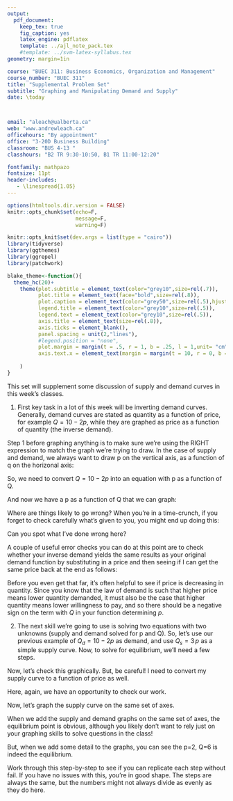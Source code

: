 ```yaml
---
output: 
  pdf_document:
    keep_tex: true
    fig_caption: yes
    latex_engine: pdflatex
    template: ../ajl_note_pack.tex
    #template: ../svm-latex-syllabus.tex
geometry: margin=1in

course: "BUEC 311: Business Economics, Organization and Management"
course_number: "BUEC 311"
title: "Supplemental Problem Set"
subtitle: "Graphing and Manipulating Demand and Supply"
date: \today



email: "aleach@ualberta.ca"
web: "www.andrewleach.ca"
officehours: "By appointment"
office: "3-20D Business Building"
classroom: "BUS 4-13 "
classhours: "B2 TR 9:30-10:50, B1 TR 11:00-12:20"

fontfamily: mathpazo
fontsize: 11pt
header-includes:
   - \linespread{1.05}
---
```


```r
options(htmltools.dir.version = FALSE)
knitr::opts_chunk$set(echo=F,
                      message=F,
                      warning=F)

knitr::opts_knit$set(dev.args = list(type = "cairo"))
library(tidyverse)
library(ggthemes)
library(ggrepel)
library(patchwork)

blake_theme<-function(){
  theme_hc(20)+
    theme(plot.subtitle = element_text(color="grey10",size=rel(.7)),
          plot.title = element_text(face="bold",size=rel(.8)),
          plot.caption = element_text(color="grey50",size=rel(.5),hjust=0),
          legend.title = element_text(color="grey10",size=rel(.5)),
          legend.text = element_text(color="grey10",size=rel(.5)),
          axis.title = element_text(size=rel(.8)),
          axis.ticks = element_blank(),
          panel.spacing = unit(2,"lines"),
          #legend.position = "none",
          plot.margin = margin(t = .5, r = 1, b = .25, l = 1,unit= "cm"),
          axis.text.x = element_text(margin = margin(t = 10, r = 0, b = 0, l = 0))
          
    )
}
```
This set will supplement some discussion of supply and demand curves in this week's classes.

1. First key task in a lot of this week will be inverting demand curves. Generally, demand curves are stated as quantity as a function of price, for example $Q=10-2p$, while they are graphed as price as a function of quantity (the inverse demand).

Step 1 before graphing anything is to make sure we're using the RIGHT expression to match the graph we're trying to draw. In the case of supply and demand, we always want to draw p on the vertical axis, as a function of q on the horizonal axis:

\begin{center}
\includegraphics[width=0.65\textwidth]{../images/eq_blank.png}
\end{center}

So, we need to convert $Q=10-2p$ into an equation with p as a function of Q. 

\begin{align*}
  Q&=10-2p\\
  \frac{Q}{2}&=5-p\,\text{, after dividing both sides by 2}\\
  p&=5-\frac{Q}{2}\,\text{, after rearranging terms}\\
\end{align*}

And now we have a p as a function of Q that we can graph:

\begin{center}
\includegraphics[width=0.65\textwidth]{../images/eq_1.png}
\end{center}

Where are things likely to go wrong? When you're in a time-crunch, if you forget to check carefully what's given to you, you might end up doing this:

\begin{center}
\includegraphics[width=0.65\textwidth]{../images/eq_wrong.png}
\end{center}

Can you spot what I've done wrong here?

A couple of useful error checks you can do at this point are to check whether your inverse demand yields the same results as your original demand function by substituting in a price and then seeing if I can get the same price back at the end as follows:

\begin{align*}
  Q_d&=10-2p,\,\text{so it must be that at p=4, }Q_d=10-2(4)=2\\
  &\text{Let's see if this works in my inverse demand curve}\\
  p&=5-\frac{Q}{2}\,\text{, substituting in $Q_d=2$ yields:}\\
  p&=5-\frac{2}{2}=4\,\text{, which is where I started, so I know I've done it correctly.}
\end{align*}

Before you even get that far, it's often helpful to see if price is decreasing in quantity. Since you know that the law of demand is such that higher price means lower quantity demanded, it must also be the case that higher quantity means lower willingness to pay, and so there should be a negative sign on the term with $Q$ in your function determining $p$. 

2. The next skill we're going to use is solving two equations with two unknowns (supply and demand solved for p and Q). So, let's use our previous example of $Q_d=10-2p$ as demand, and use $Q_s=3\,p$ as a simple supply curve. Now, to solve for equilibrium, we'll need a few steps. 

\begin{align*}
  Q_d&=10-2p,\,Q_s=3p\\
  10-2p&=3p\,\text{, after setting supply equal to demand}\\
  10&=3p+2p=5p\,\text{, after adding $2p$ to both sides of the equation}\\
  2&=p\,\text{, after dividing both sides of the equation by 5}\\
  &\text{and now we check our result and solve for quantity supplied AND demanded:}\\
  Q_s&=3p=3(2)=6\,\text{, after substituting the equilibrium price into the supply function}\\
  Q_d&=10-2p=10-2(2)=10-4=6\,\text{, after substituting the equilibrium price into the demand function.}\\
  &\text{This is a useful test because, if you don't get the same quantity, you've done it incorrectly.}
\end{align*}

Now, let's check this graphically. But, be careful! I need to convert my supply curve to a function of price as well. 

\begin{align*}
  Q&=3p\\
  \frac{Q}{3}&=p\,\text{, after dividing both sides by 3}\\
  p&=\frac{Q}{3}\,\text{, after rearranging terms}\\
\end{align*}

Here, again, we have an opportunity to check our work. 

\begin{align*}
  Q&=3p,\,\text{so at $p=3$, $Q_s=9$}\\
  &\text{now, let's check that with our inverted supply function}\\
  p&=\frac{9}{3}=3\,\text{, which is where we started. Excellent.}\\
\end{align*}

Now, let's graph the supply curve on the same set of axes.

\begin{center}
\includegraphics[width=0.65\textwidth]{../images/eg_supply.png}
\end{center}


When we add the supply and demand graphs on the same set of axes, the equilibrium point is obvious, although you likely don't want to rely just on your graphing skills to solve questions in the class!

\begin{center}
\includegraphics[width=0.65\textwidth]{../images/eg_both.png}
\end{center}

But, when we add some detail to the graphs, you can see the p=2, Q=6 is indeed the equilibrium.

\begin{center}
\includegraphics[width=0.65\textwidth]{../images/eg_equil.png}
\end{center}

Work through this step-by-step to see if you can replicate each step without fail. If you have no issues with this, you're in good shape. The steps are always the same, but the numbers might not always divide as evenly as they do here.